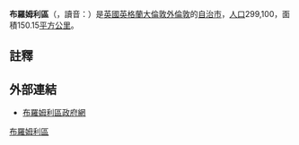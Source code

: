 {{noteTA
|G1=UK Places
|G2=Unit
|T=zh-hk:布羅姆利區;zh-hans:布罗姆利区;zh-tw:布倫來倫敦自治市;
|1=zh-hk:布羅姆利區;zh-hans:布罗姆利区;zh-tw:布倫來倫敦自治市;
}}
{{Infobox London Borough
|name= 布倫來倫敦自治市
|en_name=London Borough of Bromley
|short_name=Bromley
|imagename =Image:LondonBromley.svg
|status = [[倫敦自治市|倫敦自治市]]
|area_rank = 211
|area_km2= 150.15
|area_link= 1 E8 m² 
|ons_code = 00AF
|adminhq=Stockwell Close
|ethnicity = 
|url = {{url|http://www.bromley.gov.uk}}
|leadership= Leader & Cabinet
|mayor= Cllr Pauline Tunnicliffe
|mps = John Horam<br />Jacqui Lait<br />Bob Neill
|gla_constituency = Bexley and Bromley
|gla_member =James Cleverly
}}
'''布羅姆利區'''（{{lang-en|London Borough of Bromley}}，讀音：{{audio|En-uk-LBBromley.ogg|/ˈ{{ipa|lʌndən bʌɹə ɒv ˈbɹɒmli}}/}}）是[[英國|英國]][[英格蘭|英格蘭]][[大倫敦|大倫敦]][[外倫敦|外倫敦]]的[[倫敦自治市|自治市]]，[[人口|人口]]299,100，面積150.15[[平方公里|平方公里]]。

== 註釋 ==
{{reflist}}

== 外部連結 ==
* {{en}} [http://www.bromley.gov.uk 布羅姆利區政府網] {{Wayback|url=http://www.bromley.gov.uk/ |date=20051231054233 }}

{{英國地理小作品}}
{{London borough}}

{{coord|51|20|N|0|05|E|region:GB_type:adm1st|display=title}}
{{DEFAULTSORT:Bromley}}
[[Category:布羅姆利區|]]